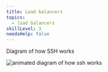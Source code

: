 ```yaml
---
title: Load balancers
topics:
  - load balancers
skillLevel: 3
needsHelp: false
---
```


Diagram of how SSH works

![animated diagram of how ssh works](../../../../static/images/load-balancers.gif)
